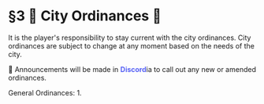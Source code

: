# §3 📘 City Ordinances 📘

It is the player's responsibility to stay current with the city ordinances. City ordinances are subject to change at any moment based on the needs of the city.

📢 Announcements will be made in <font color="#5661F5">**Discord**</font>ia to call out any new or amended ordinances.

General Ordinances:
1. 
